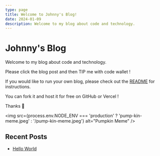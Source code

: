 ```yaml
---
type: page
title: Welcome to Johnny's Blog!
date: 2024-01-09
description: Welcome to my blog about code and technology.
---
```



# Johnny's Blog

Welcome to my blog about code and technology.

Please click the blog post and then TIP me with code wallet !

<CodeWallet />

If you would like to run your own blog, please check out the [README](https://github.com/johnforfar/jf-blog/blob/main/README.md) for instructions.

You can fork it and host it for free on GitHub or Vercel !

Thanks 🫡

<img src={process.env.NODE_ENV === 'production' ? 'pump-kin-meme.jpeg' : '/pump-kin-meme.jpeg'} alt="Pumpkin Meme" />

## Recent Posts

- [Hello World](./posts/hello-world)